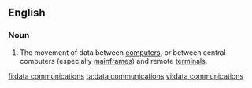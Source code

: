 {{also|datacommunications}}
==English==

===Noun===
{{en-noun|head=[[data]] [[communications]]|-}}

# {{lb|en|computing}} The movement of data between [[computer]]s, or between central computers (especially [[mainframe]]s) and remote [[terminal]]s.

[[fi:data communications]]
[[ta:data communications]]
[[vi:data communications]]